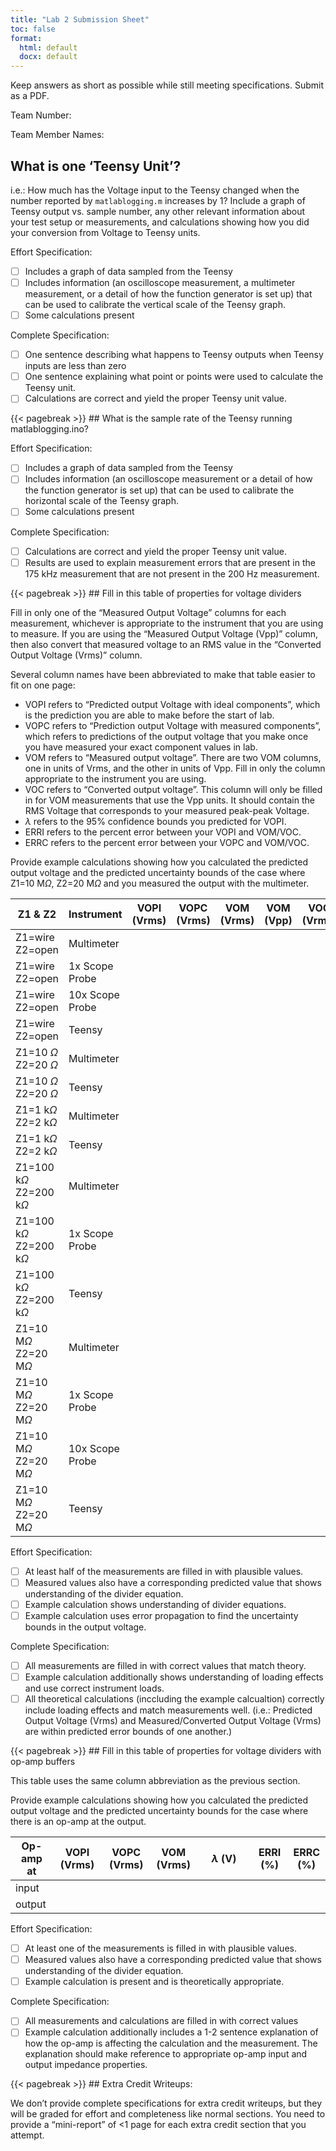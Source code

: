 ```yaml
---
title: "Lab 2 Submission Sheet"
toc: false
format:
  html: default
  docx: default
---
```


Keep answers as short as possible while still meeting specifications. Submit as a PDF.

Team Number:

Team Member Names: 

## What is one 'Teensy Unit'? 

i.e.: How much has the Voltage input to the Teensy changed when the number reported by `matlablogging.m` increases by 1?  Include a graph of Teensy output vs. sample number, any other relevant information about your test setup or measurements, and calculations showing how you did your conversion from Voltage to Teensy units.

Effort Specification:

- [ ] Includes a graph of data sampled from the Teensy
- [ ] Includes information (an oscilloscope measurement, a multimeter measurement, or a detail of how the function generator is set up) that can be used to calibrate the vertical scale of the Teensy graph.
- [ ] Some calculations present

Complete Specification:

- [ ] One sentence describing what happens to Teensy outputs when Teensy inputs are less than zero
- [ ] One sentence explaining what point or points were used to calculate the Teensy unit.
- [ ] Calculations are correct and yield the proper Teensy unit value.  

{{< pagebreak >}}
## What is the sample rate of the Teensy running matlablogging.ino? 

Effort Specification:

- [ ] Includes a graph of data sampled from the Teensy
- [ ] Includes information (an oscilloscope measurement or a detail of how the function generator is set up) that can be used to calibrate the horizontal scale of the Teensy graph.
- [ ] Some calculations present

Complete Specification:

- [ ] Calculations are correct and yield the proper Teensy unit value.
- [ ] Results are used to explain measurement errors that are present in the 175 kHz measurement that are not present in the 200 Hz measurement.

{{< pagebreak >}}
## Fill in this table of properties for voltage dividers

Fill in only one of the "Measured Output Voltage" columns for each measurement, whichever is appropriate to the instrument that you are using to measure.  If you are using the "Measured Output Voltage (Vpp)" column, then also convert that measured voltage to an RMS value in the "Converted Output Voltage (Vrms)" column.

Several column names have been abbreviated to make that table easier to fit on one page:

- VOPI refers to "Predicted output Voltage with ideal components", which is the prediction you are able to make before the start of lab.
- VOPC refers to "Prediction output Voltage with measured components", which refers to predictions of the output voltage that you make once you have measured your exact component values in lab.
- VOM refers to "Measured output voltage".  There are two VOM columns, one in units of Vrms, and the other in units of Vpp.  Fill in only the column appropriate to the instrument you are using.
- VOC refers to "Converted output voltage".  This column will only be filled in for VOM measurements that use the Vpp units.  It should contain the RMS Voltage that corresponds to your measured peak-peak Voltage.
- $\lambda$ refers to the 95% confidence bounds you predicted for VOPI.
- ERRI refers to the percent error between your VOPI and VOM/VOC.
- ERRC refers to the percent error between your VOPC and VOM/VOC.

Provide example calculations showing how you calculated the predicted output voltage and the predicted uncertainty bounds of the case where Z1=10 M$\Omega$, Z2=20 M$\Omega$ and you measured the output with the multimeter.

| Z1 & Z2 | Instrument | VOPI (Vrms) | VOPC (Vrms) | VOM (Vrms) | VOM (Vpp) | VOC (Vrms) | $\lambda$ (V) | ERRI (%) | ERRC (%) |
|---------|------------|-------------|-------------|------------|-----------|------------|---------------|----------|----------|
| Z1=wire Z2=open | Multimeter | | | | | | | | 
| Z1=wire Z2=open | 1x Scope Probe | | | | | | | | 
| Z1=wire Z2=open | 10x Scope Probe | | | | | | | | 
| Z1=wire Z2=open | Teensy | | | | | | | | 
| Z1=10 $\Omega$ Z2=20 $\Omega$ | Multimeter | | | | | | | |
| Z1=10 $\Omega$ Z2=20 $\Omega$ | Teensy | | | | | | | |
| Z1=1 k$\Omega$ Z2=2 k$\Omega$ | Multimeter | | | | | | | |
| Z1=1 k$\Omega$ Z2=2 k$\Omega$ | Teensy | | | | | | | |
| Z1=100 k$\Omega$ Z2=200 k$\Omega$ | Multimeter | | | | | | | |
| Z1=100 k$\Omega$ Z2=200 k$\Omega$ | 1x Scope Probe | | | | | | | |
| Z1=100 k$\Omega$ Z2=200 k$\Omega$ | Teensy | | | | | | | |
| Z1=10 M$\Omega$ Z2=20 M$\Omega$ | Multimeter | | | | | | | | 
| Z1=10 M$\Omega$ Z2=20 M$\Omega$ | 1x Scope Probe | | | | | | | |
| Z1=10 M$\Omega$ Z2=20 M$\Omega$ | 10x Scope Probe | | | | | | | |
| Z1=10 M$\Omega$ Z2=20 M$\Omega$ | Teensy | | | | | | | |

Effort Specification:

- [ ] At least half of the measurements are filled in with plausible values.
- [ ] Measured values also have a corresponding predicted value that shows understanding of the divider equation.
- [ ] Example calculation shows understanding of divider equations.
- [ ] Example calculation uses error propagation to find the uncertainty bounds in the output voltage.

Complete Specification:

- [ ] All measurements are filled in with correct values that match theory.
- [ ] Example calculation additionally shows understanding of loading effects and use correct instrument loads.
- [ ] All theoretical calculations (inccluding the example calcualtion) correctly include loading effects and match measurements well. (i.e.: Predicted Output Voltage (Vrms) and Measured/Converted Output Voltage (Vrms) are within predicted error bounds of one another.)

{{< pagebreak >}}
## Fill in this table of properties for voltage dividers with op-amp buffers

This table uses the same column abbreviation as the previous section.

Provide example calculations showing how you calculated the predicted output voltage and the predicted uncertainty bounds for the case where there is an op-amp at the output.

| Op-amp at | VOPI (Vrms) | VOPC (Vrms) | VOM (Vrms) | $\lambda$ (V) | ERRI (%) | ERRC (%) |
|-----------|-------------|-------------|------------|---------------|----------|----------|
| input  | | | | | | 
| output | | | | | | 

Effort Specification:

- [ ] At least one of the measurements is filled in with plausible values.
- [ ] Measured values also have a corresponding predicted value that shows understanding of the divider equation.
- [ ] Example calculation is present and is theoretically appropriate.

Complete Specification:

- [ ] All measurements and calculations are filled in with correct values
- [ ] Example calculation additionally includes a 1-2 sentence explanation of how the op-amp is affecting the calculation and the measurement.  The explanation should make reference to appropriate op-amp input and output impedance properties.

{{< pagebreak >}}
## Extra Credit Writeups:

We don't provide complete specifications for extra credit writeups, but they will be graded for effort and completeness like normal sections.  You need to provide a "mini-report" of <1 page for each extra credit section that you attempt.